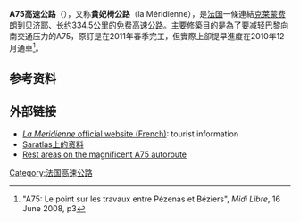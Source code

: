 '''A75高速公路'''（{{lang-fr|Autoroute A75}}），又称'''貴妃椅公路'''（la Méridienne），是[[法国|法国]]一條連結[[克莱蒙费朗|克莱蒙费朗]]到[[贝济耶|贝济耶]]、长约334.5公里的免费[[高速公路|高速公路]]。主要修築目的是為了要减轻[[巴黎|巴黎]]向南交通压力的A75，原訂是在2011年春季完工，但實際上卻提早進度在2010年12月通車<ref name="A75 2008, p3">"A75: Le point sur les travaux entre Pézenas et Béziers", ''Midi Libre'', 16 June 2008, p3</ref>。

==参考资料==
{{reflist}}

==外部链接==
{{commons category|A75 autoroute}}
*[https://web.archive.org/web/20130915212216/http://www.a75.com/ ''La Meridienne'' official website (French)]: tourist information
*[http://saratlas.free.fr/index.php?page=autoroute&route=a75&lang=en Saratlas上的资料]{{Wayback|url=http://saratlas.free.fr/index.php?page=autoroute&route=a75&lang=en |date=20120204090015 }}
*[http://www.abelard.org/france//motorway-aires10.php Rest areas on the magnificent A75 autoroute]{{Wayback|url=http://www.abelard.org/france//motorway-aires10.php |date=20120204043643 }}  

{{Autoroutes}}

{{DEFAULTSORT:A75 Autoroute}}
[[Category:法国高速公路|Category:法国高速公路]]